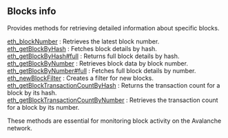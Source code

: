 
<Meta
  title="Avalanche blocks info | dRPC"
/>

## Blocks info

Provides methods for retrieving detailed information about specific blocks.

[eth_blockNumber](/avalanche-api/blocksinfo/eth_blockNumber) : Retrieves the latest block number. \
[eth_getBlockByHash](/avalanche-api/blocksinfo/eth_getBlockByHash) : Fetches block details by hash. \
[eth_getBlockByHash#full](/avalanche-api/blocksinfo/eth_getBlockByHashfull) : Returns full block details by hash. \
[eth_getBlockByNumber](/avalanche-api/blocksinfo/eth_getBlockByNumber) : Retrieves block data by block number. \
[eth_getBlockByNumber#full](/avalanche-api/blocksinfo/eth_getBlockByNumberfull) : Fetches full block details by number. \
[eth_newBlockFilter](/avalanche-api/blocksinfo/eth_newBlockFilter) : Creates a filter for new blocks. \
[eth_getBlockTransactionCountByHash](/avalanche-api/blocksinfo/eth_getBlockTransactionCountByHash) : Returns the transaction count for a block by its hash. \
[eth_getBlockTransactionCountByNumber](/avalanche-api/blocksinfo/eth_getBlockTransactionCountByNumber) : Retrieves the transaction count for a block by its number.

These methods are essential for monitoring block activity on the Avalanche network.

<Space h={16} />
<GetStarted />
